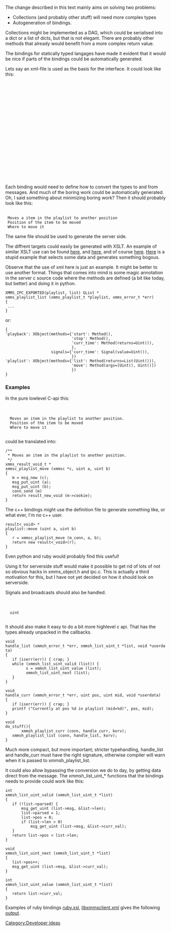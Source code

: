 The change described in this text mainly aims on solving two problems:

* Collections (and probably other stuff) will need more complex types
* Autogeneration of bindings.

Collections might be implemented as a DAG, which could be serialised into a dict or a list of dicts, but that is not elegant. There are probably other methods that already would benefit from a more complex return value.

The bindings for statically typed langages have made it evident that it would be nice if parts of the bindings could be automatically generated.

Lets say an xml-file is used as the basis for the interface. It could look like this:

 <xmmsipc>
  <object name="playback">
   <method name="start" />
   <method name="stop" />
   <method name="curr_time">
    <return><uint/></return>
   </method>
   <method name="jump">
    <arg><uint/></arg>
   </method>
  </object>
  <object name="playlist">
   <method name="list">
    <return><list><uint/></list></return>
   </method>
   <method name="move">
    <arg><uint /></arg>
    <arg><uint /></arg>
   </method>
  </object>
 </xmmsipc>


Each binding would need to define how to convert the types to and from messages. And much of the boring work could be automatically generated. Oh, I said something about minimizing boring work? Then it should probably look like this:

 <method name="move">
  <doc>Moves a item in the playlist to another position</doc>
  <arg><uint /><doc>Position of the item to be moved</doc></arg>
  <arg><uint /><doc>Where to move it</doc></arg>
 </method>

The same file should be used to generate the server side.

The diffrent targets could easily be generated with XSLT. An example of similar XSLT use can be found [https://svn.cronos.be/svn/codegen/trunk/Documentation/creating_codegen_xslt_templates.txt here], and [https://svn.cronos.be/svn/codegen/trunk/Documentation/sample-class-source.xml here], and of course [http://www.w3.org/Style/XSL/ here]. [http://320e88ea593700b3.paste.se/ Here] is a stupid example that selects some data and generates something bogous.

Observe that the use of xml here is just an example. It might be better to use another format. Things that comes into mind is some magic annotation in the server c source code where the methods are defined (a bit like today, but better) and doing it in python.

 XMMS_IPC_EXPORTED(playlist, list) GList *
 xmms_playlist_list (xmms_playlist_t *playlist, xmms_error_t *err)
 {
  ...
 }

or:

 {
 'playback': XObject(methods={'start': Method(),
                              'stop': Method(),
                              'curr_time': Method(returns=Uint()),
                              },
                     signals={'curr_time': Signal(value=Uint()),
                              })
 'playlist': XObject(methods={'list': Method(returns=List(Uint())),
                              'move': Method(args=[Uint(), Uint()])
                              })
 }



===Examples===

In the pure lowlevel C-api this:

 <object name="playlist">
  <method name="move">
   <doc>Moves an item in the playlist to another position.</doc>
   <arg><uint /><doc>Position of the item to be moved</doc></arg>
   <arg><uint /><doc>Where to move it</doc></arg>
  </method>
 </object>

could be translated into:

 /**
  * Moves an item in the playlist to another position.
  */
 xmms_result_void_t *
 xmmsc_playlist_move (xmmsc *c, uint a, uint b)
 {
 	m = msg_new (c);
 	msg_put_uint (a);
 	msg_put_uint (b);
 	conn_send (m)
 	return result_new_void (m->cookie);
 }

The c++ bindings might use the definition file to generate something like, or what ever, I'm no c++ user.

 result<_void> *
 playlist::move (uint a, uint b)
 {
 	r = xmmsc_playlist_move (m_conn, a, b);
 	return new result<_void>(r);
 }

Even python and ruby would probably find this useful!

Using it for serverside stuff would make it possible to get rid of lots of not so obvious hacks in xmms_object.h and ipc.c. This is actually a third motivation for this, but I have not yet decided on how it should look on serverside.

Signals and broadcasts should also be handled.

 <object name="playback">
  <signal name="curr_time">
   <value>uint</value>
  </signal>
 <object>




It should also make it easy to do a bit more highlevel c api. That has the types already unpacked in the callbacks.

 void
 handle_list (xmmsh_error_t *err, xmmsh_list_uint_t *list, void *userdata)
 {
 	if (iserr(err)) { crap; }
 	while (xmmsh_list_uint_valid (list)) {
 	      x = xmmsh_list_uint_value (list);
 	      xmmsh_list_uint_next (list);
 	}
 }

 void
 handle_curr (xmmsh_error_t *err, uint pos, uint mid, void *userdata)
 {
 	if (iserr(err)) { crap; }
 	printf ("Currently at pos %d in playlist (mid=%d)", pos, mid);
 }

 void
 do_stuff(){
        xmmsh_playlist_curr (conn, handle_curr, korv);
 	xmmsh_playlist_list (conn, handle_list, korv);
 }

Much more compact, but more important; stricter typehandling, handle_list and handle_curr must have the right signature, otherwise compiler will warn when it is passed to xmmsh_playlist_list.

It could also allow bypassing the conversion we do to day, by getting data direct from the message. The xmmsh_list_uint_* functions that the bindings needs to provide could work like this:

 int
 xmmsh_list_uint_valid (xmmsh_list_uint_t *list)
 {
 	if (!list->parsed) {
 		msg_get_uint (list->msg, &list->len);
 		list->parsed = 1;
 		list->pos = 0;
 		if (list->len > 0)
 			msg_get_uint (list->msg, &list->curr_val);
 	}
 	return list->pos < list->len;
 }

 void
 xmmsh_list_uint_next (xmmsh_list_uint_t *list)
 {
 	list->pos++;
 	msg_get_uint (list->msg, &list->curr_val);
 }

 int 
 xmmsh_list_uint_value (xmmsh_list_uint_t *list)
 {
 	return list->curr_val;
 }

Examples of ruby bindings [http://people.xmms2.org/~nano/ruby.xsl ruby.xsl], [http://people.xmms2.org/~tilman/libxmmsclient.xml libxmmsclient.xml] gives the following [http://people.xmms2.org/~nano/test.out output].

[[Category:Developer ideas]]